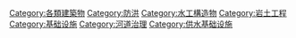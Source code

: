 {{Commons category}}
{{Catmore}}

{{DEFAULTSORT:Dam}}
[[Category:各類建築物|Category:各類建築物]]
[[Category:防洪|Category:防洪]]
[[Category:水工構造物|Category:水工構造物]]
[[Category:岩土工程|Category:岩土工程]]
[[Category:基础设施|Category:基础设施]]
[[Category:河道治理|Category:河道治理]]
[[Category:供水基础设施|Category:供水基础设施]]